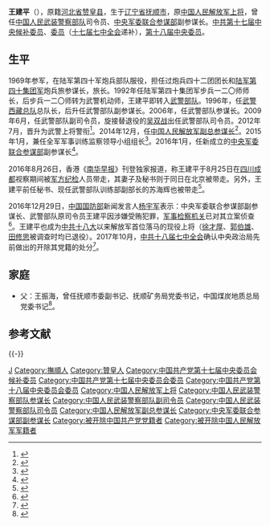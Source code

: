 {{otheruses}}
{{中国人民解放军将领
|name = 王建平
|image name = 
|width = 
|job = [[中央军事委员会联合参谋部|中央军事委员会联合参谋部]]副参谋长
|period = 2015年12月-2016年8月
|birthname = 
|other_names = 
|foreign_names =
|english_names =
|sex = 男
|date of birth = {{birth year and age|1953|12}}
|place of birth = {{PRC}}[[辽宁省|辽宁省]][[抚顺市|抚顺市]]
|date of death =  
|place of death = 
|native place = [[河北省|河北省]][[赞皇县|赞皇县]]
|nationality = {{PRC}}
|residence = {{PRC}}[[北京市|北京市]]
|languages = 
|height = 
|weight = 
|party = <del>{{CPC}}</del>（2017年开除）
|rank = <del>[[File:PLAGeneral_r.png|40px]][[中国人民解放军上将|中国人民解放军上将]]</del>
|spouse = 
|relatives = 
|educate = 
|past = 
*<span style="color: blue;">中国人民解放军陆军120师师长<br>（1994年2月－1996年10月）</span>
*<span style="color: blue;">中国人民武装警察部队120师师长<br>（1996年10月－1996年12月）</span>
*<span style="color: blue;">中国人民武装警察部队西藏总队总队长、党委副书记<br>（1996年12月－2000年4月）</span>
*<span style="color: blue;">中国人民武装警察部队副参谋长<br>（2000年4月－2006年8月）</span>
*<span style="color: blue;">中国人民武装警察部队参谋长<br>（2006年8月－2009年6月）</span>
*<span style="color: blue;">中共中央候补委员<br>（2007年10月－2012年11月）</span>
*<span style="color: blue;">中国人民武装警察部队副司令员<br>（2009年6月－2009年12月）</span>
*<span style="color: blue;">中国人民武装警察部队司令员、党委副书记<br>(2009年12月-2014年12月)</span>
*<span style="color: blue;">中共中央委员<br>（2012年11月－2016年）</span>
*<span style="color: blue;">中国人民解放军副总参谋长<br>(2014年12月-2015年12月)</span>
*<span style="color: blue;">全军军事训练监察领导小组组长<br>(2015年1月-2015年12月)</span>
*<span style="color: blue;">中央军委联合参谋部副参谋长<br>(2015年12月-2016年8月)</span>
|work =
|award = 
|rankrecord= 
*1997年晋升[[武警少将|武警少将]]警衔
*2007年晋升[[武警中将|武警中将]]警衔
*2012年晋升[[武警上将|武警上将]]警衔
*2014年改为[[上将|上将]]军衔
}}

'''王建平'''（{{bd|1953年|12月||}}），原籍[[河北省|河北省]][[赞皇县|赞皇县]]，生于[[辽宁省|辽宁省]][[抚顺市|抚顺市]]，原[[中国人民解放军上将|中国人民解放军上将]]，曾任[[中国人民武装警察部队|中国人民武装警察部队]]司令员、[[中央军事委员会联合参谋部|中央军委联合参谋部]]副参谋长。[[中国共产党第十八届中央委员会候补委员列表|中共第十七届中央候补委员]]、[[中国共产党第十八届中央委员会委员列表|委员]]（[[中国共产党第十七届中央委员会#七中全会|十七届七中全会]]递补），[[中国共产党第十八届中央委员会委员列表|第十八届中央委员]]。

==生平==
1969年参军，在陆军第四十军炮兵部队服役，担任过炮兵四十二团团长和[[中国人民解放军陆军第四十集团军|陆军第四十集团军]]炮兵旅参谋长，旅长。1992年任陆军第四十集团军步兵一二〇师师长，后步兵一二〇师转为武警机动师，王建平即转入[[中国人民武装警察部队|武警部队]]。1996年，任[[中国人民武装警察部队西藏总队|武警西藏总队]]总队长，后升任武警部队副参谋长。2006年，任武警部队参谋长。2009年6月，任武警部队副司令员，旋接替退役的[[吴双战|吴双战]]出任武警部队司令员。2012年7月，晋升为武警上将警衔<ref>{{cite news|url=http://news.mod.gov.cn/headlines/2012-07/31/content_4387963.htm|title=中央军委举行晋升上将军衔警衔仪式|date=2012-07-31|newspaper=中华人民共和国国防部|accessdate=2012-07-31|deadurl=yes|archiveurl=https://web.archive.org/web/20120801014045/http://news.mod.gov.cn/headlines/2012-07/31/content_4387963.htm|archivedate=2012-08-01}}</ref>。2014年12月，任[[中国人民解放军总参谋部|中国人民解放军副总参谋长]]<ref>{{cite news|url=http://news.takungpao.com/mainland/topnews/2014-12/2869552.html|title=解放军高层调动大幕拉开 五正大军区级将领履新|date=2014-12-25|publisher=大公报|accessdate=2014-12-25|archive-date=2014-12-25|archive-url=https://web.archive.org/web/20141225005047/http://news.takungpao.com/mainland/topnews/2014-12/2869552.html|dead-url=no}}</ref>。2015年1月，兼任全军军事训练监察领导小组组长<ref>{{cite news |title = 副总参谋长王建平任全军军训监察领导小组组长 |url = http://news.sohu.com/20150125/n408049098.shtml |accessdate = 2015-01-25 |publisher = 搜狐网 |archive-date = 2015-06-28 |archive-url = https://web.archive.org/web/20150628204746/http://news.sohu.com/20150125/n408049098.shtml |dead-url = no }}</ref>。2016年1月，任新成立的[[中央军事委员会联合参谋部|中央军委联合参谋部]]副参谋长<ref>{{cite news|url=http://www.thepaper.cn/newsDetail_forward_1417770|title=原总参谋长房峰辉上将任军委联合参谋部参谋长|date=2016-01-13|newspaper=澎湃新闻|accessdate=2016-01-13|archive-date=2016-01-16|archive-url=https://web.archive.org/web/20160116071033/http://www.thepaper.cn/newsDetail_forward_1417770|dead-url=no}}</ref>。

2016年8月26日，香港《[[南華早報|南华早报]]》刊登独家报道，称王建平于8月25日在[[四川省|四川]][[成都市|成都]]视察期间被[[中央军事委员会纪律检查委员会|军方纪检]]人员带走，其妻子及秘书则于同日在北京被带走。另外，王建平前任秘书、现任武警部队训练部副部长的苏海辉也被带走<ref>{{cite web|url=http://www.nanzao.com/sc/national/156c5ff1445609b/du-jia-xi-jin-ping-fan-fu-hang-dong-chi-xu-zhou-yong-kang-qin-xin-fu-can-mou-chang-wang-jian-ping-bei-bu|title=独家：习近平反腐行动持续　周永康亲信副参谋长王建平被捕|accessdate=2016-08-26|date=2016-08-26|publisher=南华早报|archive-date=2016-08-27|archive-url=https://web.archive.org/web/20160827023035/http://www.nanzao.com/sc/national/156c5ff1445609b/du-jia-xi-jin-ping-fan-fu-hang-dong-chi-xu-zhou-yong-kang-qin-xin-fu-can-mou-chang-wang-jian-ping-bei-bu|dead-url=no}}</ref>。

2016年12月29日，[[中华人民共和国国防部|中国国防部]]新闻发言人[[杨宇军|杨宇军]]表示：中央军委联合参谋部副参谋长、武警部队原司令员王建平因涉嫌受贿犯罪，[[中国人民解放军军事检察院|军事检察机关]]已对其立案侦查<ref>{{Cite web|url=http://www.mod.gov.cn/info/2016-12/29/content_4768558.htm|title=王建平涉嫌受贿犯罪，军事检察机关已立案侦查|accessdate=2016-12-29|date=2016-12-29|publisher=中华人民共和国国防部|archive-date=2016-12-29|archive-url=https://web.archive.org/web/20161229171418/http://www.mod.gov.cn/info/2016-12/29/content_4768558.htm|dead-url=no}}</ref>。王建平也成为[[中国共产党第十八次全国代表大会|中共十八大]]以来解放军首位落马的现役上将（[[徐才厚|徐才厚]]、[[郭伯雄|郭伯雄]]、[[田修思|田修思]]被调查时均已退役）。2017年10月，[[中国共产党第十八届中央委员会第七次全体会议|中共十八届七中全会]]确认中央政治局先前做出的开除其党籍的处分<ref>{{Cite web|url=http://news.xinhuanet.com/politics/2017-10/14/c_1121803301.htm|title=中国共产党第十八届中央委员会第七次全体会议公报|accessdate=2017-10-14|date=2017-10-14|publisher=新华网|archive-date=2017-10-14|archive-url=https://web.archive.org/web/20171014124956/http://news.xinhuanet.com/politics/2017-10/14/c_1121803301.htm|dead-url=no}}</ref>。

== 家庭 ==
*父：王振海，曾任抚顺市委副书记、抚顺矿务局党委书记，中国煤炭地质总局党委书记<ref>{{cite web|url=http://yanzhao.yzdsb.com.cn/system/2015/12/17/014345915.shtml|title=[感动候选人]革命母亲：她们是没有勋章的英雄|accessdate=2015-12-17|date=2015-12-17|publisher=燕赵都市报|archiveurl=https://web.archive.org/web/20160713174106/http://yanzhao.yzdsb.com.cn/system/2015/12/17/014345915.shtml|archivedate=2016-07-13|deadurl=yes}}</ref>。

== 参考文献 ==
{{reflist}}

{{-}}
{{start box}}
{{s-mil|pla}}
{{s-new}}
{{s-title|[[中央军事委员会联合参谋部|中央军事委员会联合参谋部]]副参谋长|2015年12月—2016年8月}}  
{{s-after|[[马宜明|马宜明]]}}
{{s-before|[[王宁_(上将)|王　宁]]}}
{{s-title|[[中国人民解放军总参谋部|中国人民解放军副总参谋长]]|2014年12月—2016年1月}}  
{{s-none|[[中国人民解放军总参谋部|总参]]机构撤销}}
{{s-before|[[吴双战|吴双战]]}}
{{s-title|[[中国人民武装警察部队|中国人民武装警察部队]][[司令员|司令员]]|2009年12月—2014年12月}}  
{{s-after|[[王宁_(上将)|王　宁]]}}
{{s-before|[[霍毅|霍　毅]]}}
{{s-title|[[中国人民武装警察部队|中国人民武装警察部队]][[参谋长|参谋长]]|2006年8月—2009年6月}}
{{s-after|[[牛志忠|牛志忠]]}}
{{end box}}
{{中共十八大到十九大期间的反腐败工作}}
{{中国人民武装警察部队司令员}}
{{中国人民解放军上将/2012}}
{{中国人民武装警察部队上将}}

{{DEFAULTSORT:W王}}
[[Category:王姓|J]]
[[Category:撫順人|Category:撫順人]]
[[Category:贊皇人|Category:贊皇人]]
[[Category:中国共产党第十七届中央委员会候补委员|Category:中国共产党第十七届中央委员会候补委员]]
[[Category:中国共产党第十七届中央委员会委员|Category:中国共产党第十七届中央委员会委员]]
[[Category:中国共产党第十八届中央委员会委员|Category:中国共产党第十八届中央委员会委员]]
[[Category:中国人民解放军上将|Category:中国人民解放军上将]]
[[Category:中国人民武装警察部队参谋长|Category:中国人民武装警察部队参谋长]]
[[Category:中国人民武装警察部队副司令员|Category:中国人民武装警察部队副司令员]]
[[Category:中国人民武装警察部队司令员|Category:中国人民武装警察部队司令员]]
[[Category:中国人民解放军副总参谋长|Category:中国人民解放军副总参谋长]]
[[Category:中央军委联合参谋部副参谋长|Category:中央军委联合参谋部副参谋长]]
[[Category:被开除中国共产党党籍者|Category:被开除中国共产党党籍者]]
[[Category:被开除中国人民解放军军籍者|Category:被开除中国人民解放军军籍者]]
